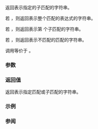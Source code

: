 {{cpp/regex/match_results/title|str}}
{{cpp/regex/match_results/navbar}}
{{ddcl|since=c++11|1=
string_type str( size_type n = 0 ) const;
}}

返回表示指定的子匹配的字符串。

若 {{c|1=n == 0}}，则返回表示整个匹配的表达式的字符串。

若 {{c|n &gt; 0 &amp;&amp; n &lt; size()}}，则返回表示第 {{c|n}} 个子匹配的字符串。

若 {{c|1=n &gt;= size()}}，则返回表示不匹配的匹配的字符串。

调用等价于 {{c|string_type((*this)[n])}}。

{{cpp/precondition|{{rlpf|ready}} 必须为 {{c|true}}。}}

===参数===
{{par begin}}
{{par|n|指定要返回哪个匹配的整数}}
{{par end}}

===返回值===
返回表示指定匹配或子匹配的字符串。

===示例===
{{example
|code=
#include &lt;iostream&gt;
#include &lt;regex&gt;
#include &lt;string&gt;
 
int main()
{
    std::string target("baaaby");
    std::smatch sm;
 
    std::regex re1("a(a)*b");
    std::regex_search(target, sm, re1);
    std::cout &lt;&lt; "整个匹配: " &lt;&lt; sm.str(0) &lt;&lt; '\n'
              &lt;&lt; "子匹配 #1: " &lt;&lt; sm.str(1) &lt;&lt; '\n';

    std::regex re2("a(a*)b");
    std::regex_search(target, sm, re2);
    std::cout &lt;&lt; "整个匹配: " &lt;&lt; sm.str(0) &lt;&lt; '\n'
              &lt;&lt; "子匹配 #1: " &lt;&lt; sm.str(1) &lt;&lt; '\n';

}
|output=
整个匹配: aaab
子匹配 #1: a
整个匹配: aaab
子匹配 #1: aa
}}

===参阅===
{{dsc begin}}
{{dsc inc|cpp/regex/match_results/dsc operator_at}}
{{dsc end}}

{{langlinks|de|en|es|fr|it|ja|pt|ru}}